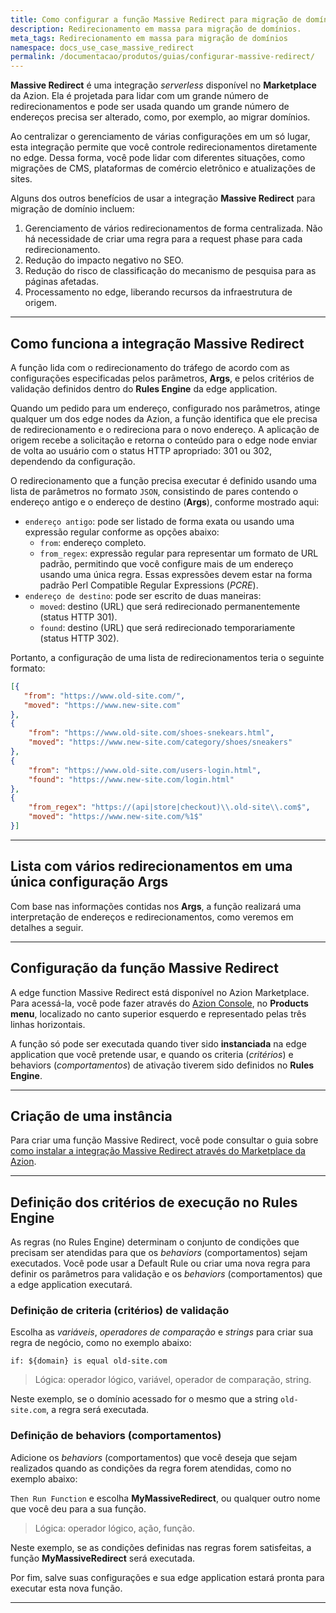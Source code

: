 ```yaml
---
title: Como configurar a função Massive Redirect para migração de domínio
description: Redirecionamento em massa para migração de domínios.
meta_tags: Redirecionamento em massa para migração de domínios
namespace: docs_use_case_massive_redirect
permalink: /documentacao/produtos/guias/configurar-massive-redirect/
---
```


**Massive Redirect** é uma integração *serverless* disponível no **Marketplace** da Azion. Ela é projetada para lidar com um grande número de redirecionamentos e pode ser usada quando um grande número de endereços precisa ser alterado, como, por exemplo, ao migrar domínios.

Ao centralizar o gerenciamento de várias configurações em um só lugar, esta integração permite que você controle redirecionamentos diretamente no edge. Dessa forma, você pode lidar com diferentes situações, como migrações de CMS, plataformas de comércio eletrônico e atualizações de sites.

Alguns dos outros benefícios de usar a integração **Massive Redirect** para migração de domínio incluem:

1. Gerenciamento de vários redirecionamentos de forma centralizada. Não há necessidade de criar uma regra para a request phase para cada redirecionamento.
2. Redução do impacto negativo no SEO.
3. Redução do risco de classificação do mecanismo de pesquisa para as páginas afetadas.
4. Processamento no edge, liberando recursos da infraestrutura de origem.

---

## Como funciona a integração Massive Redirect

A função lida com o redirecionamento do tráfego de acordo com as configurações especificadas pelos parâmetros, **Args**, e pelos critérios de validação definidos dentro do **Rules Engine** da edge application.

Quando um pedido para um endereço, configurado nos parâmetros, atinge qualquer um dos edge nodes da Azion, a função identifica que ele precisa de redirecionamento e o redireciona para o novo endereço. A aplicação de origem recebe a solicitação e retorna o conteúdo para o edge node enviar de volta ao usuário com o status HTTP apropriado: 301 ou 302, dependendo da configuração.

O redirecionamento que a função precisa executar é definido usando uma lista de parâmetros no formato `JSON`, consistindo de pares contendo o endereço antigo e o endereço de destino (**Args**), conforme mostrado aqui:

- `endereço antigo`: pode ser listado de forma exata ou usando uma expressão regular conforme as opções abaixo:
   - `from`: endereço completo.
   - `from_regex`: expressão regular para representar um formato de URL padrão, permitindo que você configure mais de um endereço usando uma única regra. Essas expressões devem estar na forma padrão Perl Compatible Regular Expressions (*PCRE*).
- `endereço de destino`: pode ser escrito de duas maneiras:
   - `moved`: destino (URL) que será redirecionado permanentemente (status HTTP 301).
   - `found`: destino (URL) que será redirecionado temporariamente (status HTTP 302).

Portanto, a configuração de uma lista de redirecionamentos teria o seguinte formato:

```json
[{
   "from": "https://www.old-site.com/",
   "moved": "https://www.new-site.com"
},
{
    "from": "https://www.old-site.com/shoes-snekears.html",
    "moved": "https://www.new-site.com/category/shoes/sneakers"
},
{
    "from": "https://www.old-site.com/users-login.html",
    "found": "https://www.new-site.com/login.html"
},
{
    "from_regex": "https://(api|store|checkout)\\.old-site\\.com$",
    "moved": "https://www.new-site.com/%1$"
}]
```

---

## Lista com vários redirecionamentos em uma única configuração Args

Com base nas informações contidas nos **Args**, a função realizará uma interpretação de endereços e redirecionamentos, como veremos em detalhes a seguir.

---

## Configuração da função Massive Redirect

A edge function Massive Redirect está disponível no Azion Marketplace. Para acessá-la, você pode fazer através do [Azion Console](https://console.azion.com/), no **Products menu**, localizado no canto superior esquerdo e representado pelas três linhas horizontais.

A função só pode ser executada quando tiver sido **instanciada** na edge application que você pretende usar, e quando os criteria (*critérios*) e behaviors (*comportamentos*) de ativação tiverem sido definidos no **Rules Engine**.

---

## Criação de uma instância

Para criar uma função Massive Redirect, você pode consultar o guia sobre [como instalar a integração Massive Redirect através do Marketplace da Azion](/pt-br/documentacao/produtos/guias/massive-redirect-integration/).

---

## Definição dos critérios de execução no Rules Engine

As regras (no Rules Engine) determinam o conjunto de condições que precisam ser atendidas para que os *behaviors* (comportamentos) sejam executados. Você pode usar a Default Rule ou criar uma nova regra para definir os parâmetros para validação e os *behaviors* (comportamentos) que a edge application executará.

### Definição de criteria (critérios) de validação

Escolha as *variáveis*, *operadores de comparação* e *strings* para criar sua regra de negócio, como no exemplo abaixo:

`if: ${domain} is equal old-site.com`

> Lógica: operador lógico, variável, operador de comparação, string.

Neste exemplo, se o domínio acessado for o mesmo que a string `old-site.com`, a regra será executada.

### Definição de behaviors (comportamentos)

Adicione os *behaviors* (comportamentos) que você deseja que sejam realizados quando as condições da regra forem atendidas, como no exemplo abaixo:

`Then Run Function` e escolha **MyMassiveRedirect**, ou qualquer outro nome que você deu para a sua função.

> Lógica: operador lógico, ação, função.

Neste exemplo, se as condições definidas nas regras forem satisfeitas, a função **MyMassiveRedirect** será executada.

Por fim, salve suas configurações e sua edge application estará pronta para executar esta nova função.




---

